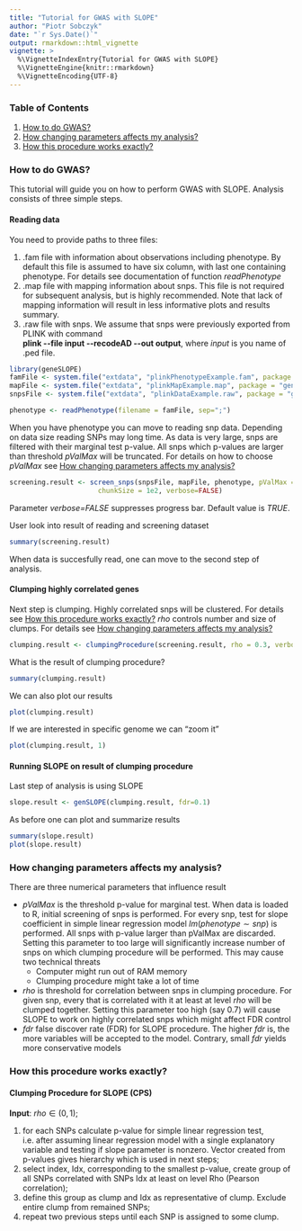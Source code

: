 ```yaml
---
title: "Tutorial for GWAS with SLOPE"
author: "Piotr Sobczyk"
date: "`r Sys.Date()`"
output: rmarkdown::html_vignette
vignette: >
  %\VignetteIndexEntry{Tutorial for GWAS with SLOPE}
  %\VignetteEngine{knitr::rmarkdown}
  %\VignetteEncoding{UTF-8}
---
```


### Table of Contents

1. [How to do GWAS?](#how-to-do-GWAS)
2. [How changing parameters affects my analysis?](#how-changing-parameters-affects-my-analysis)
3. [How this procedure works exactly?](#how-this-procedure-works-exactly)

### How to do GWAS?

This tutorial will guide you on how to perform GWAS with SLOPE.
Analysis consists of three simple steps.

#### Reading data 

You need to provide paths to three files:

1. .fam file with information about observations including phenotype. 
By default this file is assumed to have six column, with last one containing phenotype.
For details see documentation of function *readPhenotype*
2. .map file with mapping information about snps. 
This file is not required for subsequent analysis, but is highly recommended. 
Note that lack of mapping information will result in less informative plots and results
summary.
3. .raw file with snps. 
We assume that snps were previously exported from PLINK with command <br/> 
**plink -\-file input -\-recodeAD -\-out output**, where *input* is you 
name of .ped file. 

```r
library(geneSLOPE)
famFile <- system.file("extdata", "plinkPhenotypeExample.fam", package = "geneSLOPE")
mapFile <- system.file("extdata", "plinkMapExample.map", package = "geneSLOPE")
snpsFile <- system.file("extdata", "plinkDataExample.raw", package = "geneSLOPE")
```

```r
phenotype <- readPhenotype(filename = famFile, sep=";")
```

When you have phenotype you can move to reading snp data. 
Depending on data size reading SNPs may long time.
As data is very large, snps are filtered with their marginal test p-value.
All snps which p-values are larger than threshold $pValMax$ will be truncated.
For details on how to choose $pValMax$ see [How changing parameters affects my analysis?](#how-changing-parameters-affects-my-analysis)

```r
screening.result <- screen_snps(snpsFile, mapFile, phenotype, pValMax = 0.05, 
                      chunkSize = 1e2, verbose=FALSE)
```

Parameter *verbose=FALSE* suppresses progress bar. Default value is *TRUE*.

User look into result of reading and screening dataset

```r
summary(screening.result)
```

When data is succesfully read, one can move to the second step of analysis.

#### Clumping highly correlated genes

Next step is clumping. Highly correlated snps will be clustered. For details
see [How this procedure works exactly?](#how-this-procedure-works-exactly) 
$rho$ controls number and size of clumps. For details see [How changing parameters affects my analysis?](#how-changing-parameters-affects-my-analysis)

```r
clumping.result <- clumpingProcedure(screening.result, rho = 0.3, verbose = FALSE)
```

What is the result of clumping procedure?

```r
summary(clumping.result)
```

We can also plot our results

```r
plot(clumping.result)
```

If we are interested in specific genome we can "zoom it"

```r
plot(clumping.result, 1)
```

#### Running SLOPE on result of clumping procedure

Last step of analysis is using SLOPE

```r
slope.result <- genSLOPE(clumping.result, fdr=0.1)
```

As before one can plot and summarize results

```r
summary(slope.result)
plot(slope.result)
```

### How changing parameters affects my analysis?

There are three numerical parameters that influence result

* $pValMax$ is the threshold p-value for marginal test. When data is loaded to R,
initial screening of snps is performed. For every snp, test for slope coefficient in simple linear regression model $lm(phenotype \sim snp)$ is performed. All snps with p-value larger than pValMax are discarded. Setting this parameter to too large will significantly increase number of snps on which clumping procedure will be performed. This may cause two technical threats
    * Computer might run out of RAM memory
    * Clumping procedure might take a lot of time
* $rho$ is threshold for correlation between snps in clumping procedure. For given snp, every that is correlated with it at least at level $rho$ will be clumped together. Setting this parameter too high (say 0.7) will cause SLOPE to work on highly correlated snps which might affect FDR control
* $fdr$ false discover rate (FDR) for SLOPE procedure. The higher $fdr$ is, the more variables will be accepted to the model. Contrary, small $fdr$ yields more conservative models

### How this procedure works exactly?

#### Clumping Procedure for SLOPE (CPS)

**Input**: $rho \in (0, 1)$;

1. for each SNPs calculate p-value for simple linear regression test, i.e. after assuming linear regression model with a single explanatory variable and testing if slope parameter is nonzero. Vector created from p-values gives hierarchy which is used in next steps;
2. select index, Idx, corresponding to the smallest p-value, create group of all SNPs correlated with
SNPs Idx at least on level Rho (Pearson correlation);
3. define this group as clump and Idx as representative of clump. Exclude entire clump from remained SNPs;
4. repeat two previous steps until each SNP is assigned to some clump.
